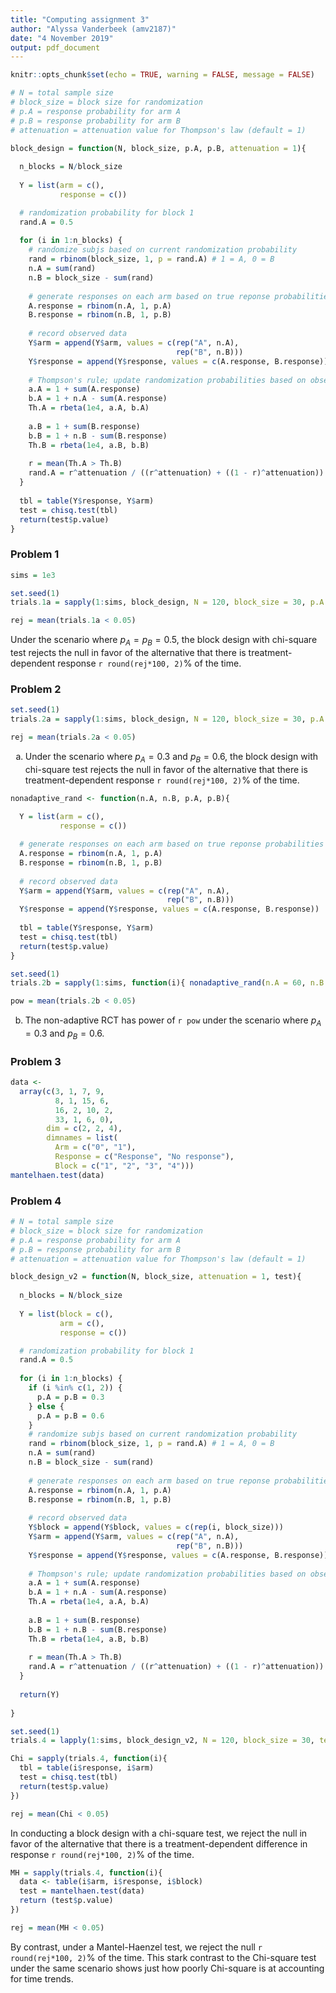 ```yaml
---
title: "Computing assignment 3"
author: "Alyssa Vanderbeek (amv2187)"
date: "4 November 2019"
output: pdf_document
---
```


```r
knitr::opts_chunk$set(echo = TRUE, warning = FALSE, message = FALSE)
```


```r
# N = total sample size
# block_size = block size for randomization
# p.A = response probability for arm A
# p.B = response probability for arm B
# attenuation = attenuation value for Thompson's law (default = 1)

block_design = function(N, block_size, p.A, p.B, attenuation = 1){
  
  n_blocks = N/block_size
  
  Y = list(arm = c(),
           response = c())

  # randomization probability for block 1
  rand.A = 0.5
  
  for (i in 1:n_blocks) {
    # randomize subjs based on current randomization probability
    rand = rbinom(block_size, 1, p = rand.A) # 1 = A, 0 = B
    n.A = sum(rand)
    n.B = block_size - sum(rand)
    
    # generate responses on each arm based on true reponse probabilities
    A.response = rbinom(n.A, 1, p.A)
    B.response = rbinom(n.B, 1, p.B)
    
    # record observed data
    Y$arm = append(Y$arm, values = c(rep("A", n.A),
                                     rep("B", n.B)))
    Y$response = append(Y$response, values = c(A.response, B.response))
    
    # Thompson's rule; update randomization probabilities based on observed outcomes
    a.A = 1 + sum(A.response)
    b.A = 1 + n.A - sum(A.response)
    Th.A = rbeta(1e4, a.A, b.A)
    
    a.B = 1 + sum(B.response)
    b.B = 1 + n.B - sum(B.response)
    Th.B = rbeta(1e4, a.B, b.B)
    
    r = mean(Th.A > Th.B)
    rand.A = r^attenuation / ((r^attenuation) + ((1 - r)^attenuation))
  }
  
  tbl = table(Y$response, Y$arm)
  test = chisq.test(tbl)
  return(test$p.value)
}

```


### Problem 1

```r
sims = 1e3

set.seed(1)
trials.1a = sapply(1:sims, block_design, N = 120, block_size = 30, p.A = 0.5, p.B = 0.5)

rej = mean(trials.1a < 0.05)
```

Under the scenario where $p_A = p_B = 0.5$, the block design with chi-square test rejects the null in favor of the alternative that there is treatment-dependent response `r round(rej*100, 2)`\% of the time. 

### Problem 2

```r
set.seed(1)
trials.2a = sapply(1:sims, block_design, N = 120, block_size = 30, p.A = 0.3, p.B = 0.6)

rej = mean(trials.2a < 0.05)
```

(a) Under the scenario where $p_A = 0.3$ and $p_B = 0.6$, the block design with chi-square test rejects the null in favor of the alternative that there is treatment-dependent response `r round(rej*100, 2)`\% of the time. 


```r
nonadaptive_rand <- function(n.A, n.B, p.A, p.B){
  
  Y = list(arm = c(),
           response = c())

  # generate responses on each arm based on true reponse probabilities
  A.response = rbinom(n.A, 1, p.A)
  B.response = rbinom(n.B, 1, p.B)
  
  # record observed data
  Y$arm = append(Y$arm, values = c(rep("A", n.A),
                                   rep("B", n.B)))
  Y$response = append(Y$response, values = c(A.response, B.response))
  
  tbl = table(Y$response, Y$arm)
  test = chisq.test(tbl)
  return(test$p.value)
}

set.seed(1)
trials.2b = sapply(1:sims, function(i){ nonadaptive_rand(n.A = 60, n.B = 60, p.A = 0.3, p.B = 0.6) } )

pow = mean(trials.2b < 0.05)

```

(b) The non-adaptive RCT has power of `r pow` under the scenario where $p_A = 0.3$ and $p_B = 0.6$.

### Problem 3

```r
data <- 
  array(c(3, 1, 7, 9,
          8, 1, 15, 6,
          16, 2, 10, 2,
          33, 1, 6, 0),
        dim = c(2, 2, 4),
        dimnames = list(
          Arm = c("0", "1"),
          Response = c("Response", "No response"),
          Block = c("1", "2", "3", "4")))
mantelhaen.test(data)
```


### Problem 4

```r
# N = total sample size
# block_size = block size for randomization
# p.A = response probability for arm A
# p.B = response probability for arm B
# attenuation = attenuation value for Thompson's law (default = 1)

block_design_v2 = function(N, block_size, attenuation = 1, test){
  
  n_blocks = N/block_size
  
  Y = list(block = c(),
           arm = c(),
           response = c())

  # randomization probability for block 1
  rand.A = 0.5
  
  for (i in 1:n_blocks) {
    if (i %in% c(1, 2)) {
      p.A = p.B = 0.3
    } else {
      p.A = p.B = 0.6
    }
    # randomize subjs based on current randomization probability
    rand = rbinom(block_size, 1, p = rand.A) # 1 = A, 0 = B
    n.A = sum(rand)
    n.B = block_size - sum(rand)
    
    # generate responses on each arm based on true reponse probabilities
    A.response = rbinom(n.A, 1, p.A)
    B.response = rbinom(n.B, 1, p.B)
    
    # record observed data
    Y$block = append(Y$block, values = c(rep(i, block_size)))
    Y$arm = append(Y$arm, values = c(rep("A", n.A),
                                     rep("B", n.B)))
    Y$response = append(Y$response, values = c(A.response, B.response))
    
    # Thompson's rule; update randomization probabilities based on observed outcomes
    a.A = 1 + sum(A.response)
    b.A = 1 + n.A - sum(A.response)
    Th.A = rbeta(1e4, a.A, b.A)
    
    a.B = 1 + sum(B.response)
    b.B = 1 + n.B - sum(B.response)
    Th.B = rbeta(1e4, a.B, b.B)
    
    r = mean(Th.A > Th.B)
    rand.A = r^attenuation / ((r^attenuation) + ((1 - r)^attenuation))
  }
  
  return(Y)
  
}
```


```r
set.seed(1)
trials.4 = lapply(1:sims, block_design_v2, N = 120, block_size = 30, test = "Chi")

Chi = sapply(trials.4, function(i){
  tbl = table(i$response, i$arm)
  test = chisq.test(tbl)
  return(test$p.value)
})

rej = mean(Chi < 0.05)
```

In conducting a block design with a chi-square test, we reject the null in favor of the alternative that there is a treatment-dependent difference in response `r round(rej*100, 2)`\% of the time. 

```r
MH = sapply(trials.4, function(i){
  data <- table(i$arm, i$response, i$block)
  test = mantelhaen.test(data)
  return (test$p.value)
})

rej = mean(MH < 0.05)
```

By contrast, under a Mantel-Haenzel test, we reject the null `r round(rej*100, 2)`\% of the time. This stark contrast to the Chi-square test under the same scenario shows just how poorly Chi-square is at accounting for time trends.